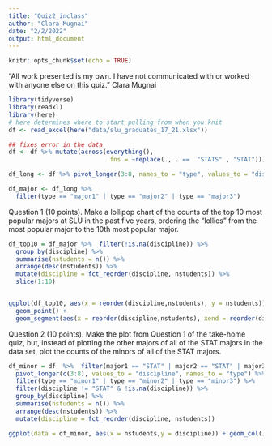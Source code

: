 ```yaml
---
title: "Quiz2_inclass"
author: "Clara Mugnai"
date: "2/2/2022"
output: html_document
---
```


```r
knitr::opts_chunk$set(echo = TRUE)
```

“All work presented is my own. I have not communicated with or worked with anyone else on this quiz.”
Clara Mugnai



```r
library(tidyverse)
library(readxl)
library(here)
# here determines where to start pulling from when you knit
df <- read_excel(here("data/slu_graduates_17_21.xlsx"))

## fixes error in the data
df <- df %>% mutate(across(everything(),
                           .fns = ~replace(., . ==  "STATS" , "STAT")))

df_long <- df %>% pivot_longer(3:8, names_to = "type", values_to = "discipline")

df_major <- df_long %>% 
  filter(type == "major1" | type == "major2" | type == "major3")
```

Question 1 (10 points). Make a lollipop chart of the counts of the top 10 most popular majors at SLU in the past five years, ordering the “lollies” from the most popular major to the 10th most popular major.

```r
df_top10 = df_major %>%  filter(!is.na(discipline)) %>%
  group_by(discipline) %>%
  summarise(nstudents = n()) %>%
  arrange(desc(nstudents)) %>%
  mutate(discipline = fct_reorder(discipline, nstudents)) %>% 
  slice(1:10)


ggplot(df_top10, aes(x = reorder(discipline,nstudents), y = nstudents)) +
  geom_point() +
  geom_segment(aes(x = reorder(discipline,nstudents), xend = reorder(discipline,nstudents), y=0, yend = nstudents)) + coord_flip() + labs(x = "Major", y = "Number of students in major")
```


Question 2 (10 points). Make the plot from Question 1 of the take-home quiz, but, instead of plotting the other majors of all of the STAT majors in the data set, plot the counts of the minors of all of the STAT majors.

```r
df_minor = df  %>%  filter(major1 == "STAT" | major2 == "STAT" | major3 == "STAT") %>% 
  pivot_longer(c(3:8), values_to = "discipline", names_to = "type") %>% 
  filter(type == "minor1" | type == "minor2" | type == "minor3") %>%
  filter(discipline != "STAT" & !is.na(discipline)) %>%
  group_by(discipline) %>%
  summarise(nstudents = n()) %>%
  arrange(desc(nstudents)) %>%
  mutate(discipline = fct_reorder(discipline, nstudents))

ggplot(data = df_minor, aes(x = nstudents,y = discipline)) + geom_col() + labs(x = "number of students in minor", y = "Minor, in addition to STAT major")
```

